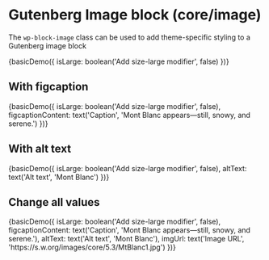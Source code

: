 
<Meta title="Components/Vendor/Wordpress/Image" decorators={[withKnobs]} />

# Gutenberg Image block (core/image)

The `wp-block-image` class can be used to add theme-specific styling to a Gutenberg image block

<Preview>
  <Story name="Basic">
    {basicDemo({
      isLarge: boolean('Add size-large modifier', false)
    })}
  </Story>
</Preview>

## With figcaption

<Preview>
  <Story name="With figcaption">
    {basicDemo({
      isLarge: boolean('Add size-large modifier', false),
      figcaptionContent: text('Caption', 'Mont Blanc appears—still, snowy, and serene.')
    })}
  </Story>
</Preview>

## With alt text

<Preview>
  <Story name="With alt text">
    {basicDemo({
      isLarge: boolean('Add size-large modifier', false),
      altText: text('Alt text', 'Mont Blanc')
    })}
  </Story>
</Preview>

## Change all values

<Preview>
  <Story name="Change all values">
    {basicDemo({
      isLarge: boolean('Add size-large modifier', false),
      figcaptionContent: text('Caption', 'Mont Blanc appears—still, snowy, and serene.'),
      altText: text('Alt text', 'Mont Blanc'),
      imgUrl: text('Image URL', 'https://s.w.org/images/core/5.3/MtBlanc1.jpg')
    })}
  </Story>
</Preview>

